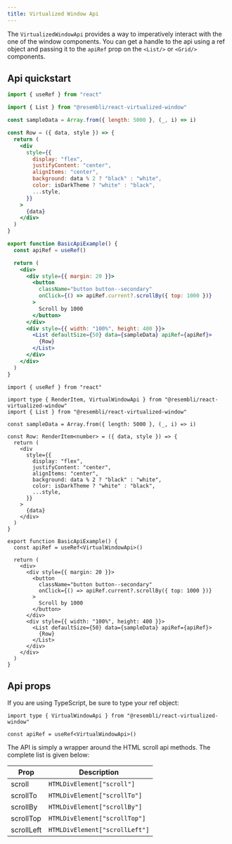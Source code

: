 ```yaml
---
title: Virtualized Window Api
---
```


The `VirtualizedWindowApi` provides a way to imperatively interact with the one of the window components. You can get a
handle to the api using a ref object and passing it to the `apiRef` prop on the `<List/>` or `<Grid/>` components.

## Api quickstart


<BasicApiExample />


<Tabs>
<TabItem value="js" label="JavaScript">

```jsx
import { useRef } from "react"

import { List } from "@resembli/react-virtualized-window"

const sampleData = Array.from({ length: 5000 }, (_, i) => i)

const Row = ({ data, style }) => {
  return (
    <div
      style={{
        display: "flex",
        justifyContent: "center",
        alignItems: "center",
        background: data % 2 ? "black" : "white",
        color: isDarkTheme ? "white" : "black",
        ...style,
      }}
    >
      {data}
    </div>
  )
}

export function BasicApiExample() {
  const apiRef = useRef()

  return (
    <div>
      <div style={{ margin: 20 }}>
        <button
          className="button button--secondary"
          onClick={() => apiRef.current?.scrollBy({ top: 1000 })}
        >
          Scroll by 1000
        </button>
      </div>
      <div style={{ width: "100%", height: 400 }}>
        <List defaultSize={50} data={sampleData} apiRef={apiRef}>
          {Row}
        </List>
      </div>
    </div>
  )
}
```

</TabItem>
<TabItem value="ts" label="TypeScript">

```tsx
import { useRef } from "react"

import type { RenderItem, VirtualWindowApi } from "@resembli/react-virtualized-window"
import { List } from "@resembli/react-virtualized-window"

const sampleData = Array.from({ length: 5000 }, (_, i) => i)

const Row: RenderItem<number> = ({ data, style }) => {
  return (
    <div
      style={{
        display: "flex",
        justifyContent: "center",
        alignItems: "center",
        background: data % 2 ? "black" : "white",
        color: isDarkTheme ? "white" : "black",
        ...style,
      }}
    >
      {data}
    </div>
  )
}

export function BasicApiExample() {
  const apiRef = useRef<VirtualWindowApi>()

  return (
    <div>
      <div style={{ margin: 20 }}>
        <button
          className="button button--secondary"
          onClick={() => apiRef.current?.scrollBy({ top: 1000 })}
        >
          Scroll by 1000
        </button>
      </div>
      <div style={{ width: "100%", height: 400 }}>
        <List defaultSize={50} data={sampleData} apiRef={apiRef}>
          {Row}
        </List>
      </div>
    </div>
  )
}
```

</TabItem>
</Tabs>

## Api props

If you are using TypeScript, be sure to type your ref object:

```tsx
import type { VirtualWindowApi } from "@resembli/react-virtualized-window"

const apiRef = useRef<VirtualWindowApi>()
```

The API is simply a wrapper around the HTML scroll api methods. The complete list is given below:

| Prop       | Description                    |
| ---------- | ------------------------------ |
| scroll     | `HTMLDivElement["scroll"]`     |
| scrollTo   | `HTMLDivElement["scrollTo"]`   |
| scrollBy   | `HTMLDivElement["scrollBy"]`   |
| scrollTop  | `HTMLDivElement["scrollTop"]`  |
| scrollLeft | `HTMLDivElement["scrollLeft"]` |
